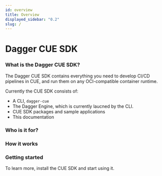 ```yaml
---
id: overview
title: Overview
displayed_sidebar: "0.2"
slug: /
---
```



# Dagger CUE SDK

### What is the Dagger CUE SDK?

The Dagger CUE SDK contains everything you need to develop CI/CD pipelines in CUE, and run them on any OCI-compatible container runtime.

Currently the CUE SDK consists of:

- A CLI, `dagger-cue`
- The Dagger Engine, which is currently laucned by the CLI.
- CUE SDK packages and sample applications
- This documentation

### Who is it for?

### How it works

### Getting started
To learn more, install the CUE SDK and start using it.
